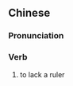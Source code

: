 {{also|无主}}
==Chinese==
{{zh-forms|s=无主}}

===Pronunciation===
{{zh-pron
|m=wúzhǔ
|cat=v
}}

===Verb===
{{zh-verb}}

# {{lb|zh|literary}} to lack a ruler